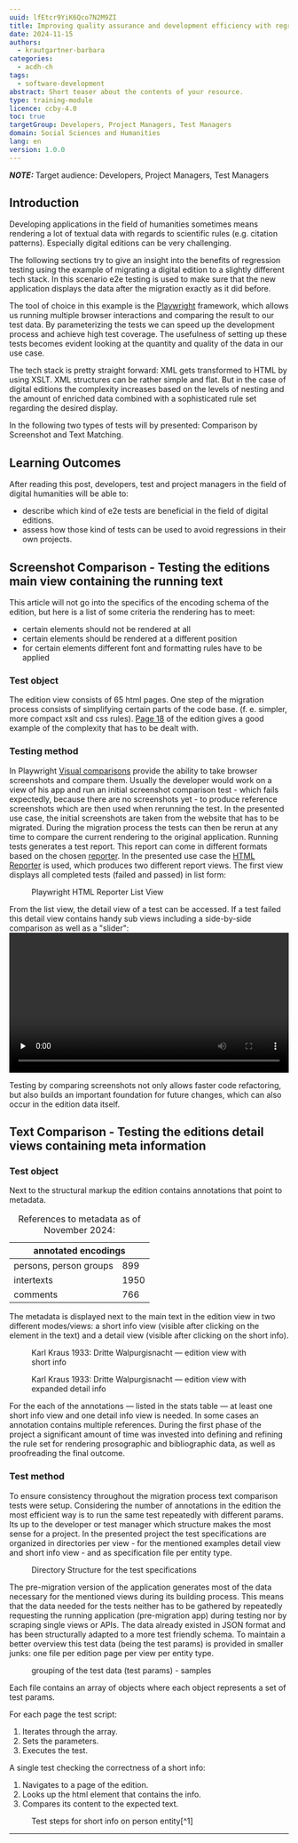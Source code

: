 ```yaml
---
uuid: lfEtcr9YiK6Qco7N2M9ZI
title: Improving quality assurance and development efficiency with regression testing
date: 2024-11-15
authors:
  - krautgartner-barbara
categories:
  - acdh-ch
tags:
  - software-development
abstract: Short teaser about the contents of your resource.
type: training-module
licence: ccby-4.0
toc: true
targetGroup: Developers, Project Managers, Test Managers
domain: Social Sciences and Humanities
lang: en
version: 1.0.0
---
```


 **_NOTE:_** Target audience: Developers, Project Managers, Test Managers

## Introduction
Developing applications in the field of humanities sometimes means rendering a lot of textual data with regards to scientific rules (e.g. citation patterns).
Especially digital editions can be very challenging.

The following sections try to give an insight into the benefits of regression testing using the example of migrating a digital edition to a slightly different tech stack. In this scenario e2e testing is used to make sure that the new application displays the data after the migration exactly as it did before.

The tool of choice in this example is the [Playwright](https://playwright.dev/) framework, which allows us running multiple browser interactions and comparing the result to our test data. By parameterizing the tests we can speed up the development process and achieve high test coverage. The usefulness of setting up these tests becomes evident looking at the quantity and quality of the data in our use case.

The tech stack is pretty straight forward: XML gets transformed to HTML by using XSLT. 
XML structures can be rather simple and flat. But in the case of digital editions the complexity increases based on the levels of nesting and the amount of enriched data combined with a sophisticated rule set regarding the desired display.


In the following two types of tests will by presented: Comparison by Screenshot and Text Matching.

## Learning Outcomes

After reading this post, developers, test and project managers in the field of digital humanities will be able to:

- describe which kind of e2e tests are beneficial in the field of digital editions.
- assess how those kind of tests can be used to avoid regressions in their own projects.


## Screenshot Comparison - Testing the editions main view containing the running text

This article will not go into the specifics of the encoding schema of the edition, but here is a list of some criteria the rendering has to meet:
  - certain elements should not be rendered at all
  - certain elements should be rendered at a different position
  - for certain elements different font and formatting rules have to be applied

### Test object

The edition view consists of 65 html pages. One step of the migration process consists of simplifying certain parts of the code base. (f. e. simpler, more compact xslt and css rules). 
[Page 18](https://karl-kraus.github.io/wpn-static/absatz_18.html) of the edition gives a good example of the complexity that has to be dealt with.

### Testing method

In Playwright [Visual comparisons](https://playwright.dev/docs/test-snapshots) provide the ability to take browser screenshots and compare them. Usually the developer would work on a view of his app and run an initial screenshot comparison test - which fails expectedly, because there are no screenshots yet - to produce reference screenshots which are then used when rerunning the test. In the presented use case, the initial screenshots are taken from the website that has to be migrated. During the migration process the tests can then be rerun at any time to compare the current rendering to the original application.
Running tests generates a test report. This report can come in different formats based on the chosen [reporter](https://playwright.dev/docs/test-reporters). 
In the presented use case the [HTML Reporter](https://playwright.dev/docs/test-reporters#html-reporter) is used, which produces two different report views.
The first view displays all completed tests (failed and passed) in list form: 
<Figure src="images/playwright-list-view.png">
Playwright HTML Reporter List View
</Figure>
From the list view, the detail view of a test can be accessed. If a test failed this detail view contains handy sub views including a side-by-side comparison as well as a "slider": 
<video src="/assets/videos/playwright-test-report-screenshot-comparison_converted.mp4" width="100%" height="auto" controls preload="none">
</video>


Testing by comparing screenshots not only allows faster code refactoring, but also builds an important foundation for future changes, which can also occur in the edition data itself.

## Text Comparison - Testing the editions detail views containing meta information

### Test object

Next to the structural markup the edition contains annotations that point to metadata.


<table>
<caption>References to metadata as of November 2024:</caption>
  <thead>
    <tr>
      <th colSpan="2">annotated encodings</th>
    </tr>
  </thead>
  <tbody>
    <tr>
      <td>persons, person groups</td>
      <td>899</td>
    </tr>
    <tr>
      <td>intertexts</td>
      <td>1950</td>
    </tr>
    <tr>
      <td>comments</td>
      <td>766</td>
    </tr>
  </tbody>
</table>


The metadata is displayed next to the main text in the edition view in two different modes/views: a short info view (visible after clicking on the element in the text) and a detail view (visible after clicking on the short info).

<Figure src="images/short_info_wpn.png">
Karl Kraus 1933: Dritte Walpurgisnacht — edition view with short info
</Figure>

<Figure src="images/detail_info_wpn.png">
Karl Kraus 1933: Dritte Walpurgisnacht — edition view with expanded detail info
</Figure>

For the each of the annotations — listed in the stats table — at least one short info view and one detail info view is needed. In some cases an annotation contains multiple references.
During the first phase of the project a significant amount of time was invested into defining and refining the rule set for rendering prosographic and bibliographic data, as well as proofreading the final outcome.

### Test method

To ensure consistency throughout the migration process text comparison tests were setup.
Considering the number of annotations in the edition the most efficient way is to run the same test repeatedly with different params.
Its up to the developer or test manager which structure makes the most sense for a project.
In the presented project the test specifications are organized in directories per view - for the mentioned examples detail view and short info view -  and as specification file per entity type.

<Figure src="images/test_directory_structure.png">
Directory Structure for the test specifications
</Figure>

The pre-migration version of the application generates most of the data necessary for the mentioned views during its building process. This means that the data needed for the tests neither has to be gathered by repeatedly requesting the running application (pre-migration app) during testing nor by scraping single views or APIs.
The data already existed in JSON format and has been structurally adapted to a more test friendly schema.
To maintain a better overview this test data (being the test params) is provided in smaller junks: one file per edition page per view per entity type.

<Figure src="images/test_data.png">
grouping of the test data (test params) - samples
</Figure>

Each file contains an array of objects where each object represents a set of test params.

For each page the test script:
  1. Iterates through the array. 
  2. Sets the parameters.
  3. Executes the test.


A single test checking the correctness of a short info:
  1. Navigates to a page of the edition.
  2. Looks up the html element that contains the info.
  3. Compares its content to the expected text.

  <Figure src="images/short_info_test_person.png">
  Test steps for short info on person entity[^1]
  </Figure>

---
[^1]: the difference between 914 run tests and 899 annotations arises because a annotated string can refer to more than one entity.

 





